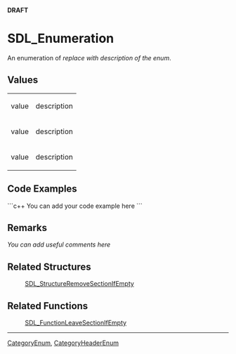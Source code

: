 <!-- pragma section-numbers off -->
<!-- pragma disable-camelcase -->
<!-- acl All: read -->
'''DRAFT'''

= SDL_Enumeration =
An enumeration of ''replace with description of the enum''.


== Values ==
{|
|value
|description
|-
|value
|description
|-
|value
|description
|}

== Code Examples ==
```c++
You can add your code example here
```

== Remarks ==
''You can add useful comments here''

== Related Structures ==
:[[SDL_StructureRemoveSectionIfEmpty]]

== Related Functions ==
:[[SDL_FunctionLeaveSectionIfEmpty]]

----
[[CategoryEnum]], [[CategoryHeaderEnum]]
